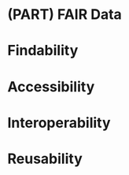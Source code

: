 # (PART) FAIR Data {-}

# Findability {-}

# Accessibility {-}

# Interoperability {-}

# Reusability {-}

